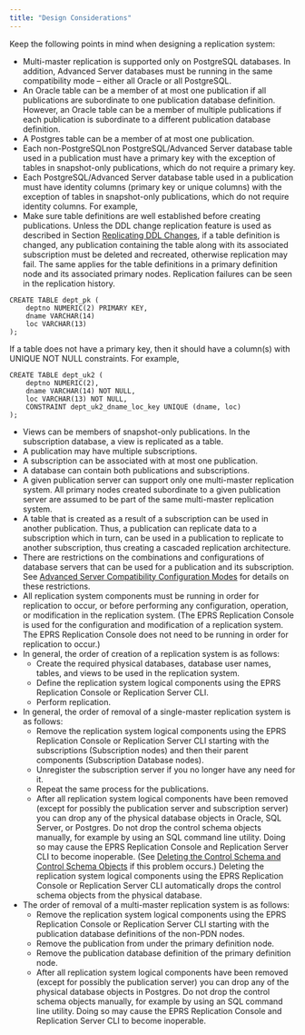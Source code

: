 ```yaml
---
title: "Design Considerations"
---
```


<div id="design_considerations" class="registered_link"></div>

Keep the following points in mind when designing a replication system:

-   Multi-master replication is supported only on PostgreSQL databases. In addition, Advanced Server databases must be running in the same compatibility mode – either all Oracle or all PostgreSQL.
-   An Oracle table can be a member of at most one publication if all publications are subordinate to one publication database definition. However, an Oracle table can be a member of multiple publications if each publication is subordinate to a different publication database definition.
-   A Postgres table can be a member of at most one publication.
-   Each non-PostgreSQLnon PostgreSQL/Advanced Server database table used in a publication must have a primary key with the exception of tables in snapshot-only publications, which do not require a primary key. 
-   Each PostgreSQL/Advanced Server database table used in a publication must have identity columns (primary key or unique columns) with the exception of tables in snapshot-only publications, which do not require identity columns. For example,
-   Make sure table definitions are well established before creating publications. Unless the DDL change replication feature is used as described in Section [Replicating DDL Changes](../../07_common_operations/08_replicating_ddl_changes/#replicating_ddl_changes), if a table definition is changed, any publication containing the table along with its associated subscription must be deleted and recreated, otherwise replication may fail. The same applies for the table definitions in a primary definition node and its associated primary nodes. Replication failures can be seen in the replication history.

```text
CREATE TABLE dept_pk (
	deptno NUMERIC(2) PRIMARY KEY,
	dname VARCHAR(14)
	loc VARCHAR(13)
);
```

If a table does not have a primary key, then it should have a column(s) with UNIQUE NOT NULL constraints. For example,

```text
CREATE TABLE dept_uk2 (
	deptno NUMERIC(2),
	dname VARCHAR(14) NOT NULL,
	loc VARCHAR(13) NOT NULL,
	CONSTRAINT dept_uk2_dname_loc_key UNIQUE (dname, loc)
);
```
-   Views can be members of snapshot-only publications. In the subscription database, a view is replicated as a table.
-   A publication may have multiple subscriptions.
-   A subscription can be associated with at most one publication.
-   A database can contain both publications and subscriptions.
-   A given publication server can support only one multi-master replication system. All primary nodes created subordinate to a given publication server are assumed to be part of the same multi-master replication system.
-   A table that is created as a result of a subscription can be used in another publication. Thus, a publication can replicate data to a subscription which in turn, can be used in a publication to replicate to another subscription, thus creating a cascaded replication architecture.
-   There are restrictions on the combinations and configurations of database servers that can be used for a publication and its subscription. See [Advanced Server Compatibility Configuration Modes](../../10_appendix/01_permitted_conf_and_permutations/#adv_server_compatibility_conf_modes) for details on these restrictions.
-   All replication system components must be running in order for replication to occur, or before performing any configuration, operation, or modification in the replication system. (The EPRS Replication Console is used for the configuration and modification of a replication system. The EPRS Replication Console does not need to be running in order for replication to occur.)
-   In general, the order of creation of a replication system is as follows: 
    - Create the required physical databases, database user names, tables, and views to be used in the replication system. 
    - Define the replication system logical components using the EPRS Replication Console or Replication Server CLI. 
    - Perform replication.
-   In general, the order of removal of a single-master replication system is as follows: 
    - Remove the replication system logical components using the EPRS Replication Console or Replication Server CLI starting with the subscriptions (Subscription nodes) and then their parent components (Subscription Database nodes). 
    - Unregister the subscription server if you no longer have any need for it. 
    - Repeat the same process for the publications. 
    - After all replication system logical components have been removed (except for possibly the publication server and subscription server) you can drop any of the physical database objects in Oracle, SQL Server, or Postgres. Do not drop the control schema objects manually, for example by using an SQL command line utility. Doing so may cause the EPRS Replication Console and Replication Server CLI to become inoperable. (See [Deleting the Control Schema and Control Schema Objects](../../10_appendix/03_resolving_problems/04_troubleshooting_areas/#del_control_schema_and%20objects) if this problem occurs.) Deleting the replication system logical components using the EPRS Replication Console or Replication Server CLI automatically drops the control schema objects from the physical database.
-   The order of removal of a multi-master replication system is as follows: 
    - Remove the replication system logical components using the EPRS Replication Console or Replication Server CLI starting with the publication database definitions of the non-PDN nodes. 
    - Remove the publication from under the primary definition node. 
    - Remove the publication database definition of the primary definition node. 
    - After all replication system logical components have been removed (except for possibly the publication server) you can drop any of the physical database objects in Postgres. Do not drop the control schema objects manually, for example by using an SQL command line utility. Doing so may cause the EPRS Replication Console and  Replication Server CLI to become inoperable.
